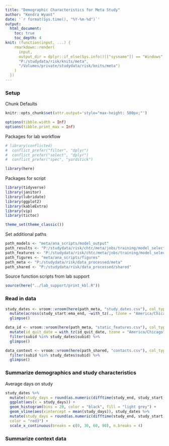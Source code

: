 ---
title: "Demographic Characteristics for Meta Study"
author: "Kendra Wyant"
date: '`r format(Sys.time(), "%Y-%m-%d")`'
output: 
  html_document:
    toc: true 
    toc_depth: 4
knit: (function(input, ...) {
    rmarkdown::render(
      input,
      output_dir = dplyr::if_else(Sys.info()[["sysname"]] == "Windows",
      "P:/studydata/risk/knits/meta", 
      "/Volumes/private/studydata/risk/knits/meta")
    )
  })
---



### Setup

Chunk Defaults
```{r defaults, include=FALSE}
knitr::opts_chunk$set(attr.output='style="max-height: 500px;"')

options(tibble.width = Inf)
options(tibble.print_max = Inf)
```


Packages for lab workflow 
```{r, packages_workflow, message=FALSE, warning=FALSE}
# library(conflicted) 
#  conflict_prefer("filter", "dplyr")
#  conflict_prefer("select", "dplyr")
#  conflict_prefer("spec", "yardstick")

library(here)  
```

Packages for script
```{r, packages_script, message=FALSE, warning=FALSE}
library(tidyverse)  
library(janitor) 
library(lubridate)
library(ggplot2)
library(kableExtra)
library(vip)
library(tictoc)

theme_set(theme_classic()) 
```

Set additional paths
```{r}
path_models <- "meta/ana_scripts/model_output"
path_results <- "P:/studydata/risk/chtc/meta/jobs/training/model_selection/output/results"
path_features <- "P:/studydata/risk/chtc/meta/jobs/training/model_selection/input"
path_figures <- "meta/ana_scripts/figures"
path_meta <- "P:/studydata/risk/data_processed/meta"
path_shared <- "P:/studydata/risk/data_processed/shared"
```

Source function scripts from lab support
```{r  source_script, message=FALSE, warning=FALSE}
source(here("../lab_support/print_kbl.R"))
```


### Read in data

```{r}
study_dates <- vroom::vroom(here(path_meta, "study_dates.csv"), col_types = vroom::cols()) %>% 
  mutate(across(study_start:ema_end, ~with_tz(., tzone = "America/Chicago"))) %>% 
  glimpse() 

data_id <- vroom::vroom(here(path_meta, "static_features.csv"), col_types = vroom::cols()) %>%
  mutate(id_quit_date = with_tz(id_quit_date, tzone = "America/Chicago")) %>% 
  filter(subid %in% study_dates$subid) %>% 
  glimpse()

data_context <- vroom::vroom(here(path_shared, "contacts.csv"), col_types = vroom::cols()) %>% 
  filter(subid %in% study_dates$subid) %>% 
  glimpse()
```

### Summarize demographics and study characteristics

Average days on study
```{r}
study_dates %>% 
  mutate(study_days = round(as.numeric(difftime(study_end, study_start, "days")))) %>% 
  ggplot(aes(x = study_days)) +
  geom_histogram(bins = 20, color = "black", fill = "light grey") +
  geom_vline(aes(xintercept = mean(study_days)), study_dates %>% 
  mutate(study_days = round(as.numeric(difftime(study_end, study_start, "days")))),
  color = "red3") +
  scale_x_continuous(breaks = c(0, 30, 60, 90), n.breaks = 4)
```


### Summarize context data
